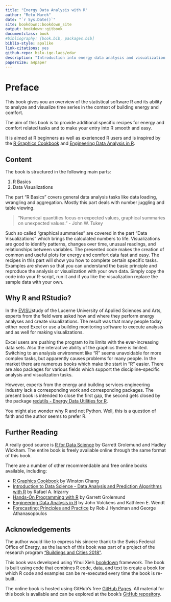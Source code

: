```yaml
--- 
title: "Energy Data Analysis with R"
author: "Reto Marek"
date: "`r Sys.Date()`"
site: bookdown::bookdown_site
output: bookdown::gitbook
documentclass: book
#bibliography: [book.bib, packages.bib]
biblio-style: apalike
link-citations: yes
github-repo: hslu-ige-laes/edar
description: "Introduction into energy data analysis and visualization with R."
papersize: a4paper
---
```


# Preface {#preface}

This book gives you an overview of the statistical software R and its ability to analyze and visualize time series in the context of building energy and comfort.

The aim of this book is to provide additional specific recipes for energy and comfort related tasks and to make your entry into R smooth and easy. 

It is aimed at R beginners as well as exerienced R users and is inspired by the [R Graphics Cookbook](https://r-graphics.org/){target="_blank"} and [Engineering Data Analysis in R](https://smogdr.github.io/edar_coursebook/){target="_blank"}.

## Content
The book is structured in the following main parts:

1. R Basics
1. Data Visualizations

The part "R Basics" covers general data analysis tasks like data loading, wrangling and aggregation. Mostly this part deals with number juggling and table viewing.

> "Numerical quantities focus on expected values, graphical summaries on unexpected values." - John W. Tukey

Such so called "graphical summaries" are covered in the part "Data Visualizations" which brings the calculated numbers to life. Visualizations are good to identify patterns, changes over time, unusual readings, and relationships between variables. The presented code makes the creation of common and useful plots for energy and comfort data fast and easy.
The recipes in this part will show you how to complete certain specific tasks. Examples are shown so that you can understand the basic principle and reproduce the analysis or visualization with your own data. Simply copy the code into your R-script, run it and if you like the visualization replace the sample data with your own.

## Why R and RStudio?
In the [EVISU](https://github.com/hslu-ige-laes/evisu){target="_blank"}study of the Lucerne University of Applied Sciences and Arts, experts from the field were asked how and where they perform energy analyses and create visualizations. The result was that many people today either need Excel or use a building monitoring software to execute analysis and as well for making visualizations.

Excel users are pushing the program to its limits with the ever-increasing data sets. Also the interactive ability of the graphics there is limited. Switching to an analysis environment like "R" seems unavoidable for more complex tasks, but apparently causes problems for many people. In the market there are numerous books which make the start in "R" easier. There are also packages for various fields which support the discipline-specific analysis and visualization tasks.

However, experts from the energy and building services engineering industry lack a corresponding work and corresponding packages. The present book is intended to close the first gap, the second gets closed by the package [redutils - Energy Data Utilities for R](https://github.com/hslu-ige-laes/redutils){target="_blank"}.

You might also wonder why R and not Python. Well, this is a question of faith and the author seems to prefer R.

## Further Reading
A really good source is [R for Data Science](http://r4ds.had.co.nz){target="_blank"} by Garrett Grolemund and Hadley Wickham. The entire book is freely available online through the same format of this book. 

There are a number of other recommendable and free online books available, including:

- [R Graphics Cookbook](https://r-graphics.org/){target="_blank"} by Winston Chang
- [Introduction to Data Science - Data Analysis and Prediction Algorithms with R](https://rafalab.github.io/dsbook/){target="_blank"} by Rafael A. Irizarry
- [Hands-On Programming with R](https://rstudio-education.github.io/hopr/){target="_blank"} by Garrett Grolemund
- [Engineering Data Analysis in R](https://smogdr.github.io/edar_coursebook/){target="_blank"} by John Volckens and Kathleen E. Wendt
- [Forecasting: Principles and Practice](https://otexts.com/fpp2/){target="_blank"} by Rob J Hyndman and George Athanasopoulos

\newpage
## Acknowledgements
The author would like to express his sincere thank to the Swiss Federal Office of Energy, as the launch of this book was part of a project of the research program ["Buildings and Cities 2018"](https://www.bfe.admin.ch/bfe/de/home/forschung-und-cleantech/forschungsprogramme/gebaeude-und-staedte.html){target="_blank"}.

This book was developed using Yihui Xie's [bookdown](https://bookdown.org){target="_blank"} framework. The book is built  using code that combines R code, data, and text to create a book for which R code and examples can be re-executed every time the book is re-built.

The online book is hosted using GitHub's free [GitHub Pages](https://pages.github.com){target="_blank"}. All material for this book is available and can be explored at the book's [GitHub repository](https://github.com/hslu-ige-laes/edar){target="_blank"}.

